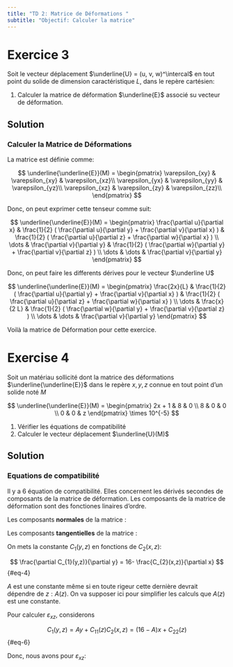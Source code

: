 ```yaml
---
title: "TD 2: Matrice de Déformations "
subtitle: "Objectif: Calculer la matrice"
---
```


# Exercice 3

Soit le vecteur déplacement $\underline{U} = (u, v, w)^\intercal$ en
tout point du solide de dimension caractéristique $L$, dans le repère
cartésien:

```{=tex}
\begin{align}
   \underline{U}(x,y,z) &= 
      \begin{pmatrix}
         \frac{x^{2}}{L} + 2y \\           
         \frac{xy}{2L} \\           
         -4z
   \end{pmatrix}
\end{align}
```
1.  Calculer la matrice de déformation $\underline{E}$ associé su
    vecteur de déformation.

## Solution

### Calculer la Matrice de Déformations

La matrice est définie comme:

$$
 \underline{\underline{E}}(M) = 
\begin{pmatrix}
\varepsilon_{xy} & \varepsilon_{xy} & \varepsilon_{xz}\\
\varepsilon_{yx} & \varepsilon_{yy} & \varepsilon_{yz}\\
\varepsilon_{xz} & \varepsilon_{zy} & \varepsilon_{zz}\\
\end{pmatrix}
$$

Donc, on peut exprimer cette tenseur comme suit:

$$
\underline{\underline{E}}(M) = 
\begin{pmatrix}
\frac{\partial u}{\partial x}  & 
   \frac{1}{2} ( \frac{\partial u}{\partial y} + \frac{\partial v}{\partial x} ) &  
      \frac{1}{2} ( \frac{\partial u}{\partial z} + \frac{\partial w}{\partial x} )   \\
\dots &
   \frac{\partial v}{\partial y} &   
      \frac{1}{2} ( \frac{\partial w}{\partial y} + \frac{\partial v}{\partial z} )  \\
\dots &
   \dots &
      \frac{\partial v}{\partial y}
\end{pmatrix}
$$

Donc, on peut faire les differents dérives pour le vecteur $\underline U$


$$
\underline{\underline{E}}(M) = 
\begin{pmatrix}
\frac{2x}{L}  & 
   \frac{1}{2} ( \frac{\partial u}{\partial y} + \frac{\partial v}{\partial x} ) &  
      \frac{1}{2} ( \frac{\partial u}{\partial z} + \frac{\partial w}{\partial x} )   \\
\dots &
   \frac{x}{2 L} &   
      \frac{1}{2} ( \frac{\partial w}{\partial y} + \frac{\partial v}{\partial z} )  \\
\dots &
   \dots &
      \frac{\partial v}{\partial y}
\end{pmatrix}
$$


Voilà la matrice de Déformation pour cette exercice.

# Exercise 4

Soit un matériau sollicité dont la matrice des déformations $\underline{\underline{E}}$ dans le repère $x,y,z$ connue en tout point d'un solide noté $M$

$$
\underline{\underline{E}}(M) = 
\begin{pmatrix}
2x + 1  & 
   8 &  
      0 \\
8 &
   0 &   
   0 \\
0 &
   0 &
      z
\end{pmatrix} \times 10^{-5}
$$

1. Vérifier les équations de compatibilité
2. Calculer le vecteur déplacement $\underline{U}(M)$


## Solution

### Equations de compatibilité

Il y a 6 équation de compatibilité. Elles concernent les dérivés secondes de composants de la matrice de déformation. 
Les composants de la matrice de déformation sont des fonctiones linaires d'ordre.

Les composants **normales** de la matrice :

\begin{align*} 
\varepsilon_{xx} &= \frac{\partial u}{\partial x} = 2x + 1 \rightarrow u(x,y,z) = x^2 + x + C_{1}(y,z) \\
\varepsilon_{yy} &= \frac{\partial v}{\partial y} = 0 \rightarrow v(x,y,z) = C_{2}(x,z) \\
\varepsilon_{zz} &= \frac{\partial w}{\partial z} = 0 \rightarrow w(x,y,z) = \frac{z^2}{2} + C_{3}(x,y) \\
\end{align*}


Les composants **tangentielles** de la matrice :

\begin{align*} 
\varepsilon_{xy} &= \frac{1}{2} (\frac{\partial v}{\partial x} + \frac{\partial u}{\partial y} ) = 8 \\
\varepsilon_{xy} &= \frac{1}{2} (\frac{C_{2}(x,z)}{\partial x} + \frac{\partial C_{1}(y,z)}{\partial y}) = 8
\end{align*}

On mets la constante $C_{1}(y,z)$ en fonctions de $C_{2}(x,z)$:

$$
\frac{\partial C_{1}(y,z)}{\partial y} = 16- \frac{C_{2}(x,z)}{\partial x} 
$${#eq-4}


$A$ est une constante même si en toute rigeur cette dernière devrait dépendre de $z: A(z)$.
On va supposer ici pour simplifier les calculs que $A(z)$ est une constante.


Pour calculer $\varepsilon_{xz}$, considerons


$$
C_{1}(y,z) = Ay + C_{11}(z)
C_{2}(x,z) = (16 - A)x + C_{22}(z)
$$ {#eq-6}

Donc, nous avons pour $\varepsilon_{xz}$:

\begin{align}
\varepsilon_{xz} &= \frac{1}{2} \left[ \frac{\partial u}{\partial z}  +  \frac{\partial w}{\partial x} \right] = 0 \\
\varepsilon_{xz} &= \frac{1}{2}
   \left[ 
   \left( \frac{\partial}{\partial z}(x^2 + x + C_{1}(y,z)) \right) + \left( \frac{\partial (\frac{z^2}{2} + C_{3}(x,y)) }{\partial z}  \right)
   \right] = 0  \\
c & = d + e 
\end{align}

















